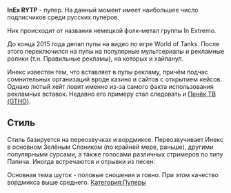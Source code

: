 {{Инфобокс для пуперов
|title2=InEx RYTP
|другие_ники=InEx WoT
|image3=[[Файл:InEx_RYTP.jpg|left]]
|caption3=
|сферы_творчества=RYTP
|год_начала=2015
|image4=
|caption4=
|имя_фамилия=Павел Чмель
|дата_рождения=
|место_проживания=
|ссылки=
*[https://www.youtube.com/user/KomWOT Youtube]
*[https://vk.com/inexrytp Группа ВК]
}}

'''InEx RYTP''' - пупер. На данный момент имеет наибольшее число подписчиков среди русских пуперов.

Ник происходит от названия немецкой фолк-метал группы In Extremo.

До конца 2015 года делал пупы на видео по игре World of Tanks. После этого переключился на пупы на популярные мультсериалы и рекламные ролики (т.н. Правильные рекламы), на которых и хайпанул.

Инекс известен тем, что вставляет в пупы рекламу, причём подчас сомнительных организаций вроде казино и сайтов с открытием кейсов. Однако лютый хейт ловит именно из-за самого факта использования рекламных вставок. Недавно его примеру стал следовать и [[TheGetthehellout|Пенёк ТВ (GTHO)]].

==Стиль==
Стиль базируется на переозвучках и вордмиксе. Переозвучивает Инекс в основном Зелёным Слоником (по крайней мере, раньше), другими популярными сурсами, а также голосами различных стримеров по типу Папича. Иногда встречаются и отрывки из песен.

Основная тема шуток - половые сношения и говно. При этом качество вордмикса выше среднего.
[[Категория:Пуперы]]